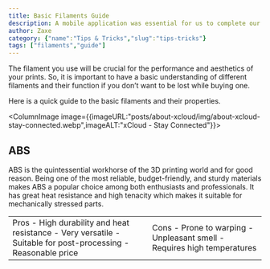 ```yaml
---
title: Basic Filaments Guide
description: A mobile application was essential for us to complete our Zaxe Ecosystem. Having remote control over your 3D printer from your smartphone makes the experience more convenient and convenience is one of the things that we focus the most on when we are developing new products.
author: Zaxe
category: {"name":"Tips & Tricks","slug":"tips-tricks"}
tags: ["filaments","guide"]
---
```


The filament you use will be crucial for the performance and aesthetics of your prints. So, it is important to have a basic understanding of different filaments and their function if you don’t want to be lost while buying one.

Here is a quick guide to the basic filaments and their properties.

<ColumnImage image={{imageURL:"posts/about-xcloud/img/about-xcloud-stay-connected.webp",imageALT:"xCloud - Stay Connected"}}>
## ABS

ABS is the quintessential workhorse of the 3D printing world and for good reason. Being one of the most reliable, budget-friendly, and sturdy materials makes ABS a popular choice among both enthusiasts and professionals. It has great heat resistance and high tenacity which makes it suitable for mechanically stressed parts.

<table>
	<tr>
		<td>
			<span>Pros</span>
			<span>
				- High durability and heat resistance 
				- Very versatile
				- Suitable for post-processing  
				- Reasonable price
			</span>
		</td>
		<td>
			<span>Cons</span>
			<span>
				- Prone to warping
				- Unpleasant smell
				- Requires high temperatures
			</span>
		</td>
	</tr>
</table>
</ColumnImage>